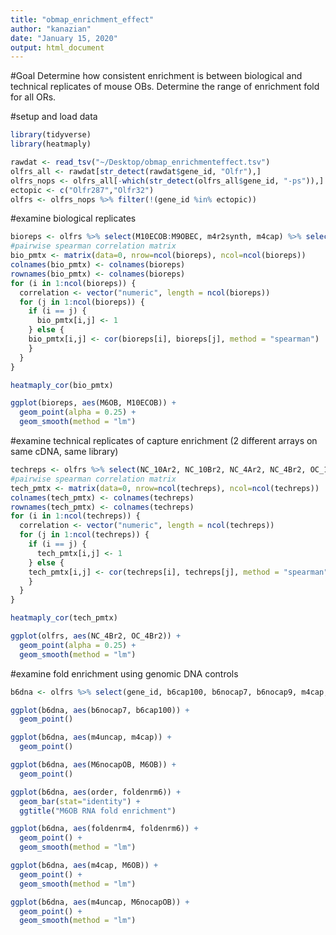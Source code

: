 ```yaml
---
title: "obmap_enrichment_effect"
author: "kanazian"
date: "January 15, 2020"
output: html_document
---
```


#Goal
Determine how consistent enrichment is between biological and technical replicates of mouse OBs. Determine the range of enrichment fold for all ORs.

#setup and load data
```r
library(tidyverse)
library(heatmaply)

rawdat <- read_tsv("~/Desktop/obmap_enrichmenteffect.tsv")
olfrs_all <- rawdat[str_detect(rawdat$gene_id, "Olfr"),]
olfrs_nops <- olfrs_all[-which(str_detect(olfrs_all$gene_id, "-ps")),]
ectopic <- c("Olfr287","Olfr32")
olfrs <- olfrs_nops %>% filter(!(gene_id %in% ectopic))
```

#examine biological replicates
```r
bioreps <- olfrs %>% select(M10ECOB:M9OBEC, m4r2synth, m4cap) %>% select(-M6nocapOB)
#pairwise spearman correlation matrix
bio_pmtx <- matrix(data=0, nrow=ncol(bioreps), ncol=ncol(bioreps))
colnames(bio_pmtx) <- colnames(bioreps)
rownames(bio_pmtx) <- colnames(bioreps)
for (i in 1:ncol(bioreps)) {
  correlation <- vector("numeric", length = ncol(bioreps))
  for (j in 1:ncol(bioreps)) {
    if (i == j) {
      bio_pmtx[i,j] <- 1
    } else {
    bio_pmtx[i,j] <- cor(bioreps[i], bioreps[j], method = "spearman")
    }
  }
}

heatmaply_cor(bio_pmtx)

ggplot(bioreps, aes(M6OB, M10ECOB)) +
  geom_point(alpha = 0.25) +
  geom_smooth(method = "lm")
```

#examine technical replicates of capture enrichment (2 different arrays on same cDNA, same library)
```r
techreps <- olfrs %>% select(NC_10Ar2, NC_10Br2, NC_4Ar2, NC_4Br2, OC_10Ar2, OC_10Br2, OC_4Ar2, OC_4Br2)
#pairwise spearman correlation matrix
tech_pmtx <- matrix(data=0, nrow=ncol(techreps), ncol=ncol(techreps))
colnames(tech_pmtx) <- colnames(techreps)
rownames(tech_pmtx) <- colnames(techreps)
for (i in 1:ncol(techreps)) {
  correlation <- vector("numeric", length = ncol(techreps))
  for (j in 1:ncol(techreps)) {
    if (i == j) {
      tech_pmtx[i,j] <- 1
    } else {
    tech_pmtx[i,j] <- cor(techreps[i], techreps[j], method = "spearman")
    }
  }
}

heatmaply_cor(tech_pmtx)

ggplot(olfrs, aes(NC_4Br2, OC_4Br2)) + 
  geom_point(alpha = 0.25) + 
  geom_smooth(method = "lm")
```

#examine fold enrichment using genomic DNA controls
```r
b6dna <- olfrs %>% select(gene_id, b6cap100, b6nocap7, b6nocap9, m4cap, m4uncap, M6OB, M6nocapOB) %>% mutate(foldenr7 = b6cap100/(b6nocap7 + 0.1), foldenrm4 = m4cap/(m4uncap + 0.1), foldenrm6 = M6OB/(M6nocapOB + 0.1)) %>% arrange(desc(foldenrm6)) %>% mutate(order = factor(gene_id, gene_id))

ggplot(b6dna, aes(b6nocap7, b6cap100)) +
  geom_point()

ggplot(b6dna, aes(m4uncap, m4cap)) +
  geom_point()

ggplot(b6dna, aes(M6nocapOB, M6OB)) +
  geom_point()

ggplot(b6dna, aes(order, foldenrm6)) +
  geom_bar(stat="identity") +
  ggtitle("M6OB RNA fold enrichment")

ggplot(b6dna, aes(foldenrm4, foldenrm6)) + 
  geom_point() +
  geom_smooth(method = "lm")

ggplot(b6dna, aes(m4cap, M6OB)) + 
  geom_point() +
  geom_smooth(method = "lm")

ggplot(b6dna, aes(m4uncap, M6nocapOB)) + 
  geom_point() +
  geom_smooth(method = "lm")

```

